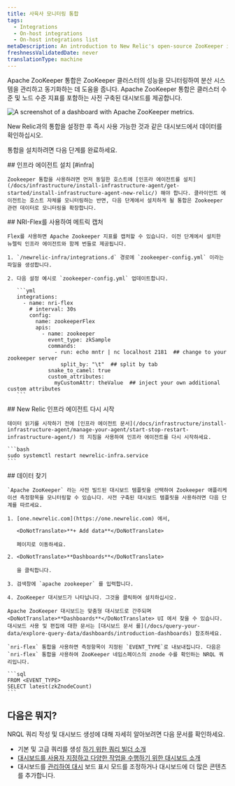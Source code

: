 ```yaml
---
title: 사육사 모니터링 통합
tags:
  - Integrations
  - On-host integrations
  - On-host integrations list
metaDescription: An introduction to New Relic's open-source ZooKeeper integration.
freshnessValidatedDate: never
translationType: machine
---
```



Apache ZooKeeper 통합은 ZooKeeper 클러스터의 성능을 모니터링하여 분산 시스템을 관리하고 동기화하는 데 도움을 줍니다. Apache ZooKeeper 통합은 클러스터 수준 및 노드 수준 지표를 포함하는 사전 구축된 대시보드를 제공합니다.

<img
  src={infrastructureApacheZooKeeperDashboard}
  title="Apache ZooKeeper dashboard landing page"
  alt="A screenshot of a dashboard with Apache ZooKeeper metrics."
/>

<figcaption>
  New Relic과의 통합을 설정한 후 즉시 사용 가능한 것과 같은 대시보드에서 데이터를 확인하십시오.
</figcaption>

통합을 설치하려면 다음 단계를 완료하세요.

<Steps>
  <Step>
    ## 인프라 에이전트 설치 [#infra]

    Zookeeper 통합을 사용하려면 먼저 동일한 호스트에 [인프라 에이전트를 설치](/docs/infrastructure/install-infrastructure-agent/get-started/install-infrastructure-agent-new-relic/) 해야 합니다. 클라이언트 에이전트는 호스트 자체를 모니터링하는 반면, 다음 단계에서 설치하게 될 통합은 Zookeeper 관련 데이터로 모니터링을 확장합니다.
  </Step>

  <Step>
    ## NRI-Flex를 사용하여 메트릭 캡처

    Flex를 사용하면 Apache Zookeeper 지표를 캡처할 수 있습니다. 이전 단계에서 설치한 뉴렐릭 인프라 에이전트와 함께 번들로 제공됩니다.

    1. `/newrelic-infra/integrations.d` 경로에 `zookeeper-config.yml` 이라는 파일을 생성합니다.

    2. 다음 설정 예시로 `zookeeper-config.yml` 업데이트합니다.

       ```yml
       integrations:
         - name: nri-flex
           # interval: 30s
           config:
             name: zookeeperFlex
             apis:
               - name: zookeeper
                 event_type: zkSample
                 commands:
                   - run: echo mntr | nc localhost 2181  ## change to your zookeeper server
                     split_by: "\t"  ## split by tab
                 snake_to_camel: true
                 custom_attributes:
                   myCustomAttr: theValue  ## inject your own additional custom attributes
       ```
  </Step>

  <Step>
    ## New Relic 인프라 에이전트 다시 시작

    데이터 읽기를 시작하기 전에 [인프라 에이전트 문서](/docs/infrastructure/install-infrastructure-agent/manage-your-agent/start-stop-restart-infrastructure-agent/) 의 지침을 사용하여 인프라 에이전트를 다시 시작하세요.

    ```bash
    sudo systemctl restart newrelic-infra.service
    ```
  </Step>

  <Step>
    ## 데이터 찾기

    `Apache ZooKeeper` 라는 사전 빌드된 대시보드 템플릿을 선택하여 Zookeeper 애플리케이션 측정항목을 모니터링할 수 있습니다. 사전 구축된 대시보드 템플릿을 사용하려면 다음 단계를 따르세요.

    1. [one.newrelic.com](https://one.newrelic.com) 에서,

       <DoNotTranslate>**+ Add data**</DoNotTranslate>

       페이지로 이동하세요.

    2. <DoNotTranslate>**Dashboards**</DoNotTranslate>

       을 클릭합니다.

    3. 검색창에 `apache zookeeper` 를 입력합니다.

    4. ZooKeeper 대시보드가 나타납니다. 그것을 클릭하여 설치하십시오.

    Apache ZooKeeper 대시보드는 맞춤형 대시보드로 간주되며 <DoNotTranslate>**Dashboards**</DoNotTranslate> UI 에서 찾을 수 있습니다. 대시보드 사용 및 편집에 대한 문서는 [대시보드 문서 를](/docs/query-your-data/explore-query-data/dashboards/introduction-dashboards) 참조하세요.

    `nri-flex` 통합을 사용하면 측정항목이 지정된 `EVENT_TYPE`로 내보내집니다. 다음은 `nri-flex` 통합을 사용하여 ZooKeeper 네임스페이스의 znode 수를 확인하는 NRQL 쿼리입니다.

    ```sql
    FROM <EVENT_TYPE> 
    SELECT latest(zkZnodeCount)
    ```
  </Step>
</Steps>

## 다음은 뭐지?

NRQL 쿼리 작성 및 대시보드 생성에 대해 자세히 알아보려면 다음 문서를 확인하세요.

* 기본 및 고급 쿼리를 생성 [하기 위한 쿼리 빌더 소개](/docs/query-your-data/explore-query-data/query-builder/introduction-query-builder)
* [대시보드를 사용자 지정하고 다양한 작업을 수행하기 위한 대시보드 소개](/docs/query-your-data/explore-query-data/dashboards/introduction-dashboards)
* 대시보드를 [관리하여 대시](/docs/query-your-data/explore-query-data/dashboards/manage-your-dashboard) 보드 표시 모드를 조정하거나 대시보드에 더 많은 콘텐츠를 추가합니다.
